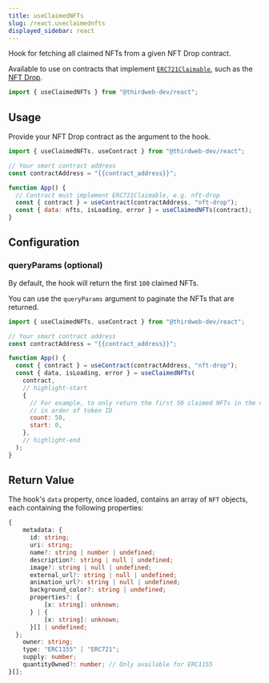 ```yaml
---
title: useClaimedNFTs
slug: /react.useclaimednfts
displayed_sidebar: react
---
```



Hook for fetching all claimed NFTs from a given NFT Drop contract.

Available to use on contracts that implement [`ERC721Claimable`](/solidity/interfaces/erc721claimable),
such as the [NFT Drop](https://thirdweb.com/thirdweb.eth/DropERC721).

```jsx
import { useClaimedNFTs } from "@thirdweb-dev/react";
```

## Usage

Provide your NFT Drop contract as the argument to the hook.

```jsx
import { useClaimedNFTs, useContract } from "@thirdweb-dev/react";

// Your smart contract address
const contractAddress = "{{contract_address}}";

function App() {
  // Contract must implement ERC721Claimable, e.g. nft-drop
  const { contract } = useContract(contractAddress, "nft-drop");
  const { data: nfts, isLoading, error } = useClaimedNFTs(contract);
}
```

## Configuration

### queryParams (optional)

By default, the hook will return the first `100` claimed NFTs.

You can use the `queryParams` argument to paginate the NFTs that are returned.

```jsx
import { useClaimedNFTs, useContract } from "@thirdweb-dev/react";

// Your smart contract address
const contractAddress = "{{contract_address}}";

function App() {
  const { contract } = useContract(contractAddress, "nft-drop");
  const { data, isLoading, error } = useClaimedNFTs(
    contract,
    // highlight-start
    {
      // For example, to only return the first 50 claimed NFTs in the collection
      // in order of token ID
      count: 50,
      start: 0,
    },
    // highlight-end
  );
}
```

## Return Value

The hook's `data` property, once loaded, contains an array of `NFT` objects, each containing the following properties:

```ts
{
    metadata: {
      id: string;
      uri: string;
      name?: string | number | undefined;
      description?: string | null | undefined;
      image?: string | null | undefined;
      external_url?: string | null | undefined;
      animation_url?: string | null | undefined;
      background_color?: string | undefined;
      properties?: {
          [x: string]: unknown;
      } | {
          [x: string]: unknown;
      }[] | undefined;
  };
    owner: string;
    type: "ERC1155" | "ERC721";
    supply: number;
    quantityOwned?: number; // Only available for ERC1155
}[];
```
